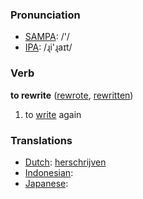 === Pronunciation ===
*[[w:SAMPA|SAMPA]]: /'/
*[[w:IPA|IPA]]: /ɻi'ɻaɪt/

=== Verb ===

'''to rewrite''' ([[rewrote]], [[rewritten]])

# to [[write]] again

=== Translations ===
*[[Dutch]]: [[herschrijven]]
*[[Indonesian]]: [[]]
*[[Japanese]]: [[]]
